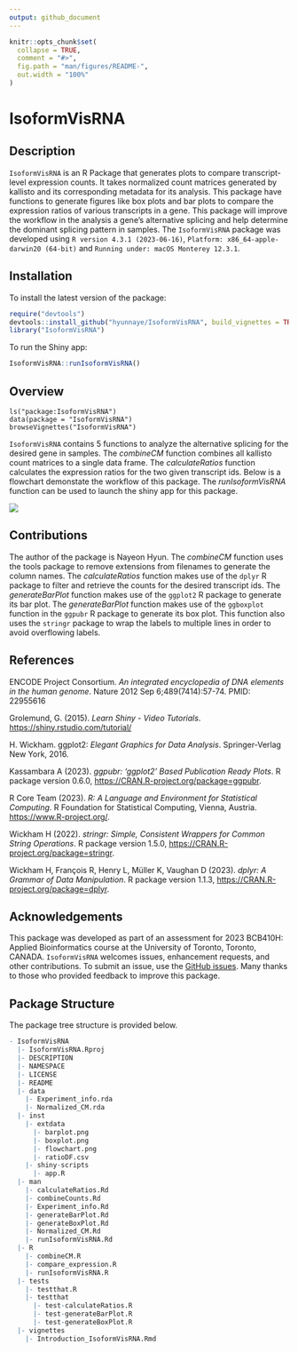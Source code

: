 ```yaml
---
output: github_document
---
```


<!-- README.md is generated from README.Rmd. Please edit that file -->

```r
knitr::opts_chunk$set(
  collapse = TRUE,
  comment = "#>",
  fig.path = "man/figures/README-",
  out.width = "100%"
)
```
# IsoformVisRNA

<!-- badges: start -->
<!-- badges: end -->

## Description

`IsoformVisRNA` is an R Package that generates plots to compare transcript-level expression counts. 
It takes normalized count matrices generated by kallisto and its corresponding metadata for its analysis.
This package have functions to generate figures like box plots and bar plots to compare the expression ratios of various transcripts in a gene.
This package will improve the workflow in the analysis a gene’s alternative splicing and help determine the dominant splicing pattern in samples.
The `IsoformVisRNA` package was developed using `R version 4.3.1 (2023-06-16)`, `Platform: x86_64-apple-darwin20 (64-bit)` and `Running under: macOS Monterey 12.3.1`.


## Installation

To install the latest version of the package:
``` r
require("devtools")
devtools::install_github("hyunnaye/IsoformVisRNA", build_vignettes = TRUE)
library("IsoformVisRNA")
```
To run the Shiny app:
``` r
IsoformVisRNA::runIsoformVisRNA()
```

## Overview

```
ls("package:IsoformVisRNA")
data(package = "IsoformVisRNA") 
browseVignettes("IsoformVisRNA")
```
`IsoformVisRNA` contains 5 functions to analyze the alternative splicing for the desired gene in samples. The *combineCM* function combines all kallisto count matrices to a single data frame. The *calculateRatios* function calculates the expression ratios for the two given transcript ids. Below is a flowchart demonstate the workflow of this package. The *runIsoformVisRNA* function can be used to launch the shiny app for this package.

![](./inst/extdata/flowchart.png)


## Contributions

The author of the package is Nayeon Hyun. The *combineCM* function uses the tools package to remove extensions from filenames to generate the column names. The *calculateRatios* function makes use of the `dplyr` R package to filter and retrieve the counts for the desired transcript ids. The *generateBarPlot* function makes use of the `ggplot2` R package to generate its bar plot. The *generateBarPlot* function makes use of the `ggboxplot` function in the `ggpubr` R package to generate its box plot. This function also uses the `stringr` package to wrap the labels to multiple lines in order to avoid overflowing labels.


## References

  ENCODE Project Consortium. _An integrated encyclopedia of DNA elements in the human genome_. Nature 2012 Sep 6;489(7414):57-74. PMID: 22955616
  
  Grolemund, G. (2015). _Learn Shiny - Video Tutorials_. <https://shiny.rstudio.com/tutorial/>

  H. Wickham. ggplot2: _Elegant Graphics for Data Analysis_. Springer-Verlag New York, 2016.
  
  Kassambara A (2023). _ggpubr: 'ggplot2' Based Publication Ready Plots_. R package version 0.6.0,
  <https://CRAN.R-project.org/package=ggpubr>.
  
  R Core Team (2023). _R: A Language and Environment for Statistical Computing_. R Foundation for Statistical
  Computing, Vienna, Austria. <https://www.R-project.org/>.
  
  Wickham H (2022). _stringr: Simple, Consistent Wrappers for Common String Operations_. R package version
  1.5.0, <https://CRAN.R-project.org/package=stringr>.
  
  Wickham H, François R, Henry L, Müller K, Vaughan D (2023). _dplyr: A Grammar of Data Manipulation_. R
  package version 1.1.3, <https://CRAN.R-project.org/package=dplyr>.
  

## Acknowledgements

This package was developed as part of an assessment for 2023 BCB410H: Applied Bioinformatics course at the University of Toronto, Toronto, CANADA. `IsoformVisRNA` welcomes issues, enhancement requests, and other contributions. To submit an issue, use the [GitHub issues](https://github.com/hyunnaye/IsoformVisRNA/issues). Many thanks to those who provided feedback to improve this package.


## Package Structure

The package tree structure is provided below.

``` r
- IsoformVisRNA
  |- IsoformVisRNA.Rproj
  |- DESCRIPTION
  |- NAMESPACE
  |- LICENSE
  |- README
  |- data
    |- Experiment_info.rda
    |- Normalized_CM.rda
  |- inst
    |- extdata
      |- barplot.png
      |- boxplot.png
      |- flowchart.png
      |- ratioDF.csv
    |- shiny-scripts
      |- app.R
  |- man
    |- calculateRatios.Rd
    |- combineCounts.Rd
    |- Experiment_info.Rd
    |- generateBarPlot.Rd
    |- generateBoxPlot.Rd
    |- Normalized_CM.Rd
    |- runIsoformVisRNA.Rd
  |- R
    |- combineCM.R
    |- compare_expression.R
    |- runIsoformVisRNA.R
  |- tests
    |- testthat.R
    |- testthat
      |- test-calculateRatios.R
      |- test-generateBarPlot.R
      |- test-generateBoxPlot.R
  |- vignettes
    |- Introduction_IsoformVisRNA.Rmd
```
